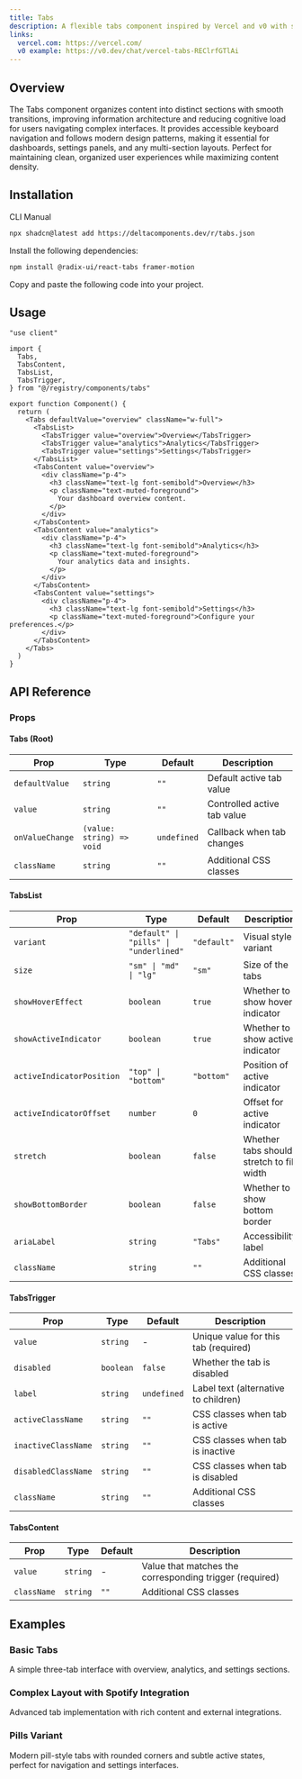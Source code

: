 ```yaml
---
title: Tabs
description: A flexible tabs component inspired by Vercel and v0 with smooth animations, keyboard navigation, and accessible design patterns.
links:
  vercel.com: https://vercel.com/
  v0 example: https://v0.dev/chat/vercel-tabs-REClrfGTlAi
---
```


<ComponentPreview name="tabs-demo" />

## Overview

The Tabs component organizes content into distinct sections with smooth transitions, improving information architecture and reducing cognitive load for users navigating complex interfaces. It provides accessible keyboard navigation and follows modern design patterns, making it essential for dashboards, settings panels, and any multi-section layouts. Perfect for maintaining clean, organized user experiences while maximizing content density.

## Installation

<Tabs defaultValue="cli">

<TabsList>
  <TabsTrigger value="cli">CLI</TabsTrigger>
  <TabsTrigger value="manual">Manual</TabsTrigger>
</TabsList>

<TabsContent value="cli">

```bash
npx shadcn@latest add https://deltacomponents.dev/r/tabs.json
```

</TabsContent>

<TabsContent value="manual">

<Steps>

<Step>Install the following dependencies:</Step>

```bash
npm install @radix-ui/react-tabs framer-motion
```

<Step>Copy and paste the following code into your project.</Step>

<ComponentSource name="tabs" />

</Steps>

</TabsContent>

</Tabs>

## Usage

```tsx
"use client"

import {
  Tabs,
  TabsContent,
  TabsList,
  TabsTrigger,
} from "@/registry/components/tabs"

export function Component() {
  return (
    <Tabs defaultValue="overview" className="w-full">
      <TabsList>
        <TabsTrigger value="overview">Overview</TabsTrigger>
        <TabsTrigger value="analytics">Analytics</TabsTrigger>
        <TabsTrigger value="settings">Settings</TabsTrigger>
      </TabsList>
      <TabsContent value="overview">
        <div className="p-4">
          <h3 className="text-lg font-semibold">Overview</h3>
          <p className="text-muted-foreground">
            Your dashboard overview content.
          </p>
        </div>
      </TabsContent>
      <TabsContent value="analytics">
        <div className="p-4">
          <h3 className="text-lg font-semibold">Analytics</h3>
          <p className="text-muted-foreground">
            Your analytics data and insights.
          </p>
        </div>
      </TabsContent>
      <TabsContent value="settings">
        <div className="p-4">
          <h3 className="text-lg font-semibold">Settings</h3>
          <p className="text-muted-foreground">Configure your preferences.</p>
        </div>
      </TabsContent>
    </Tabs>
  )
}
```

## API Reference

### Props

#### Tabs (Root)

<div className="overflow-x-auto">

| Prop            | Type                      | Default     | Description                 |
| --------------- | ------------------------- | ----------- | --------------------------- |
| `defaultValue`  | `string`                  | `""`        | Default active tab value    |
| `value`         | `string`                  | `""`        | Controlled active tab value |
| `onValueChange` | `(value: string) => void` | `undefined` | Callback when tab changes   |
| `className`     | `string`                  | `""`        | Additional CSS classes      |

</div>

#### TabsList

<div className="overflow-x-auto">

| Prop                      | Type                                   | Default     | Description                               |
| ------------------------- | -------------------------------------- | ----------- | ----------------------------------------- |
| `variant`                 | `"default" \| "pills" \| "underlined"` | `"default"` | Visual style variant                      |
| `size`                    | `"sm" \| "md" \| "lg"`                 | `"sm"`      | Size of the tabs                          |
| `showHoverEffect`         | `boolean`                              | `true`      | Whether to show hover indicator           |
| `showActiveIndicator`     | `boolean`                              | `true`      | Whether to show active indicator          |
| `activeIndicatorPosition` | `"top" \| "bottom"`                    | `"bottom"`  | Position of active indicator              |
| `activeIndicatorOffset`   | `number`                               | `0`         | Offset for active indicator               |
| `stretch`                 | `boolean`                              | `false`     | Whether tabs should stretch to fill width |
| `showBottomBorder`        | `boolean`                              | `false`     | Whether to show bottom border             |
| `ariaLabel`               | `string`                               | `"Tabs"`    | Accessibility label                       |
| `className`               | `string`                               | `""`        | Additional CSS classes                    |

</div>

#### TabsTrigger

<div className="overflow-x-auto">

| Prop                | Type      | Default     | Description                          |
| ------------------- | --------- | ----------- | ------------------------------------ |
| `value`             | `string`  | -           | Unique value for this tab (required) |
| `disabled`          | `boolean` | `false`     | Whether the tab is disabled          |
| `label`             | `string`  | `undefined` | Label text (alternative to children) |
| `activeClassName`   | `string`  | `""`        | CSS classes when tab is active       |
| `inactiveClassName` | `string`  | `""`        | CSS classes when tab is inactive     |
| `disabledClassName` | `string`  | `""`        | CSS classes when tab is disabled     |
| `className`         | `string`  | `""`        | Additional CSS classes               |

</div>

#### TabsContent

<div className="overflow-x-auto">

| Prop        | Type     | Default | Description                                             |
| ----------- | -------- | ------- | ------------------------------------------------------- |
| `value`     | `string` | -       | Value that matches the corresponding trigger (required) |
| `className` | `string` | `""`    | Additional CSS classes                                  |

</div>

## Examples

### Basic Tabs

A simple three-tab interface with overview, analytics, and settings sections.

<ComponentPreview name="tabs-demo" />

### Complex Layout with Spotify Integration

Advanced tab implementation with rich content and external integrations.

<ComponentPreview name="tabs-spotify-demo" />

### Pills Variant

Modern pill-style tabs with rounded corners and subtle active states, perfect for navigation and settings interfaces.

<ComponentPreview name="tabs-pills-demo" />

